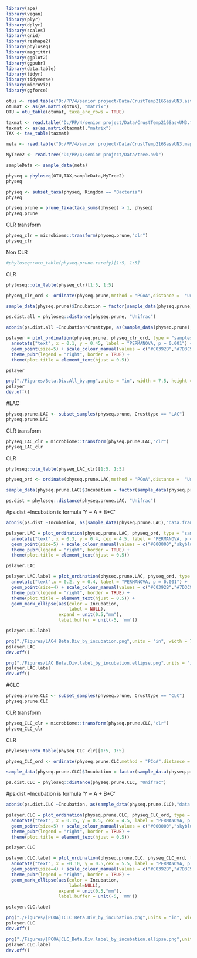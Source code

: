 ```{r warning=FALSE, message=FALSE}
library(ape)
library(vegan)
library(plyr)
library(dplyr)
library(scales)
library(grid)
library(reshape2)
library(phyloseq)
library(magrittr)
library(ggplot2)
library(ggpubr)
library(data.table)
library(tidyr)
library(tidyverse)
library(microViz)
library(ggforce)
```


```{r}
otus <- read.table("D:/PP/4/senior project/Data/CrustTemp216SasvUN3.asv_table.fix.txt",header=T,sep="\t",row.names=1)
otumat <- as(as.matrix(otus), "matrix")
OTU = otu_table(otumat, taxa_are_rows = TRUE)
```

```{r}
taxmat <- read.table("D:/PP/4/senior project/Data/CrustTemp216SasvUN3.taxonomy_file_fix.txt", header=T,sep="\t",row.names=1)
taxmat <- as(as.matrix(taxmat),"matrix")
TAX <- tax_table(taxmat)
```

```{r}
meta <- read.table("D:/PP/4/senior project/Data/CrustTemp216SasvUN3.mapping_file_fix.txt",header=TRUE,row.names=1,sep="\t",stringsAsFactors=FALSE)
```


```{r}
MyTree2 <- read.tree("D:/PP/4/senior project/Data/tree.nwk")

```


```{r warning=FALSE}
sampleData <- sample_data(meta)
```


```{r warning=FALSE}
physeq = phyloseq(OTU,TAX,sampleData,MyTree2)
physeq
```
```{r}
physeq <- subset_taxa(physeq, Kingdom == "Bacteria")
physeq
```

```{r }
physeq.prune = prune_taxa(taxa_sums(physeq) > 1, physeq)
physeq.prune
```

CLR transform
```{r}
physeq_clr = microbiome::transform(physeq.prune,"clr")
physeq_clr
```

Non CLR
```{r}
#phyloseq::otu_table(physeq.prune.rarefy)[1:5, 1:5]
```
CLR 
```{r}
phyloseq::otu_table(physeq_clr)[1:5, 1:5]
```

```{r}
physeq_clr_ord <- ordinate(physeq.prune,method = "PCoA",distance =  "Unifrac")
```

```{r}
sample_data(physeq.prune)$Incubation = factor(sample_data(physeq.prune)$Incubation, levels = c("0.05", "1", "24", "48", "96"))
```

```{r}
ps.dist.all = phyloseq::distance(physeq.prune, "Unifrac")
```

```{r}
adonis(ps.dist.all ~Incubation*Crusttype, as(sample_data(physeq.prune),"data.frame"))
```

```{r}
pslayer = plot_ordination(physeq.prune, physeq_clr_ord, type = "samples", color = "Incubation", shape = "Crusttype") + ggtitle("Bacterial Beta Diversity (PCoA) Overall") + 
  annotate("text", x = 0.1, y = 0.45, label = "PERMANOVA, p = 0.001") +
  geom_point(size=5) + scale_colour_manual(values = c("#C0392B","#7D3C98","#138D75", "#CA6F1E", "#2C3E50")) + 
  theme_pubr(legend = "right", border = TRUE) + 
  theme(plot.title = element_text(hjust = 0.5))

pslayer
```

```{r}
png("./Figures/Beta.Div.All_by.png",units = "in", width = 7.5, height = 6, res = 600 )
pslayer
dev.off()
```

#LAC

```{r}
physeq.prune.LAC <- subset_samples(physeq.prune, Crusttype == "LAC")
physeq.prune.LAC
```

CLR transform
```{r}
physeq_LAC_clr = microbiome::transform(physeq.prune.LAC,"clr")
physeq_LAC_clr
```
CLR 
```{r}
phyloseq::otu_table(physeq_LAC_clr)[1:5, 1:5]
```

```{r}
physeq_ord <- ordinate(physeq.prune.LAC,method = "PCoA",distance =  "Unifrac")
```

```{r}
sample_data(physeq.prune.LAC)$Incubation = factor(sample_data(physeq.prune.LAC)$Incubation, levels = c("0.05", "1", "24", "48", "96"))
```

```{r}
ps.dist = phyloseq::distance(physeq.prune.LAC, "Unifrac")
```

#ps.dist ~Incubation is formula 'Y ~ A + B*C'
```{r}
adonis(ps.dist ~Incubation, as(sample_data(physeq.prune.LAC),"data.frame"))
```

```{r}
pslayer.LAC = plot_ordination(physeq.prune.LAC, physeq_ord, type = "samples",color = "Incubation") + ggtitle("Bacterial Beta Diversity (PCoA) by LAC Incubation") + 
  annotate("text", x = 0.3, y = 0.4, cex = 4.5, label = "PERMANOVA, p = 0.001") + 
  geom_point(size=5) + scale_colour_manual(values = c("#000000","skyblue1","#009E73", "#E69F00", "orangered", "red", "blue")) + 
  theme_pubr(legend = "right", border = TRUE) + 
  theme(plot.title = element_text(hjust = 0.5))

pslayer.LAC
```

```{r}
pslayer.LAC.label = plot_ordination(physeq.prune.LAC, physeq_ord, type = "samples",color = "Incubation") + ggtitle("Bacterial Beta Diversity (PCoA) by LAC Incubation") + 
  annotate("text",x = 0.2, y = 0.4, label = "PERMANOVA, p = 0.001") + 
  geom_point(size=4) + scale_colour_manual(values = c("#C0392B","#7D3C98","#138D75", "#CA6F1E", "#2C3E50")) + 
  theme_pubr(legend = "right", border = TRUE) + 
  theme(plot.title = element_text(hjust = 0.5)) +
  geom_mark_ellipse(aes(color = Incubation,
                        label = NULL),
                    expand = unit(0.5,"mm"),
                    label.buffer = unit(-5, 'mm'))

pslayer.LAC.label
```

```{r}
png("./Figures/LAC4 Beta.Div_by_incubation.png",units = "in", width = 7.5, height = 6, res = 600 )
pslayer.LAC 
dev.off()
```

```{r}
png("./Figures/LAC Beta.Div.label_by_incubation.ellipse.png",units = "in", width = 8, height = 6, res = 600 )
pslayer.LAC.label
dev.off()
```
#CLC

```{r}
physeq.prune.CLC <- subset_samples(physeq.prune, Crusttype == "CLC")
physeq.prune.CLC
```

CLR transform
```{r}
physeq_CLC_clr = microbiome::transform(physeq.prune.CLC,"clr")
physeq_CLC_clr
```

CLR 
```{r}
phyloseq::otu_table(physeq_CLC_clr)[1:5, 1:5]
```

```{r}
physeq_CLC_ord <- ordinate(physeq.prune.CLC,method = "PCoA",distance =  "Unifrac")
```

```{r}
sample_data(physeq.prune.CLC)$Incubation = factor(sample_data(physeq.prune.CLC)$Incubation, levels = c("0.05", "1", "24", "48", "96"))
```


```{r}
ps.dist.CLC = phyloseq::distance(physeq.prune.CLC, "Unifrac")
```

#ps.dist ~Incubation is formula 'Y ~ A + B*C'
```{r}
adonis(ps.dist.CLC ~Incubation, as(sample_data(physeq.prune.CLC),"data.frame"))
```

```{r}
pslayer.CLC = plot_ordination(physeq.prune.CLC, physeq_CLC_ord, type = "samples",color = "Incubation") + ggtitle("Bacterial Beta Diversity (PCoA) of CLC by Incubation") + 
  annotate("text", x = 0.15, y = 0.5, cex = 4.5, label = "PERMANOVA, p = 0.001") + 
  geom_point(size=5) + scale_colour_manual(values = c("#000000","skyblue1","#009E73", "#E69F00", "orangered", "red", "blue")) + 
  theme_pubr(legend = "right", border = TRUE) + 
  theme(plot.title = element_text(hjust = 0.5))

pslayer.CLC
```

```{r}
pslayer.CLC.label = plot_ordination(physeq.prune.CLC, physeq_CLC_ord, type = "samples",color = "Incubation") + ggtitle("Bacterial Beta Diversity (PCoA) by CLC Incubation") + 
  annotate("text", x = -0.10, y = 0.5,cex = 5.5, label = "PERMANOVA, p = 0.001") + 
  geom_point(size=4) + scale_colour_manual(values = c("#C0392B","#7D3C98","#138D75", "#CA6F1E", "#2C3E50")) + 
  theme_pubr(legend = "right", border = TRUE) + 
  geom_mark_ellipse(aes(color = Incubation,
                        label=NULL),
                    expand = unit(0.5,"mm"),
                    label.buffer = unit(-5, 'mm'))

pslayer.CLC.label
```
```{r}
png("./Figures/[PCOA]1CLC Beta.Div_by_incubation.png",units = "in", width = 7.5, height = 6, res = 600 )
pslayer.CLC
dev.off()
```

```{r}
png("./Figures/[PCOA]CLC_Beta.Div.label_by_incubation.ellipse.png",units = "in", width = 8, height = 6, res = 600 )
pslayer.CLC.label
dev.off()
```
